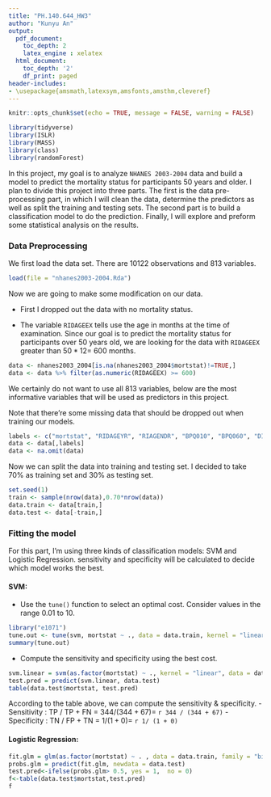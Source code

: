 ```yaml
---
title: "PH.140.644_HW3"
author: "Kunyu An"
output:
  pdf_document:
    toc_depth: 2
    latex_engine : xelatex
  html_document:
    toc_depth: '2'
    df_print: paged
header-includes:
- \usepackage{amsmath,latexsym,amsfonts,amsthm,cleveref}
---
```


```r
knitr::opts_chunk$set(echo = TRUE, message = FALSE, warning = FALSE)
```


```r
library(tidyverse)
library(ISLR)
library(MASS) 
library(class)
library(randomForest)
```

In this project, my goal is to analyze `NHANES 2003-2004` data and build a model to predict the mortality status for participants 50 years and older. I plan to divide this project into three parts. The first is the data pre-processing part, in which I will clean the data, determine the predictors as well as split the training and testing sets. The second part is to build a classification model to do the prediction. Finally, I will explore and preform some statistical analysis on the results.

### Data Preprocessing

We first load the data set. There are 10122 observations and 813 variables.
```r
load(file = "nhanes2003-2004.Rda")
```

Now we are going to make some modification on our data.

- First I dropped out the data with no mortality status.

- The variable `RIDAGEEX` tells use the age in months at the time of examination. Since our goal is to predict the mortality status for participants over 50 years old, we are looking for the data with `RIDAGEEX` greater than $50 * 12 =$ 600 months. 

```r
data <- nhanes2003_2004[is.na(nhanes2003_2004$mortstat)!=TRUE,]
data <- data %>% filter(as.numeric(RIDAGEEX) >= 600)
```

We certainly do not want to use all 813 variables, below are the most informative variables that will be used as predictors in this project.

Note that there're some missing data that should be dropped out when training our models.

```r
labels <- c("mortstat", "RIDAGEYR", "RIAGENDR", "BPQ010", "BPQ060", "DIQ010", "DIQ050", "DIQ090", "MCQ010", "MCQ053", "MCQ160A", "MCQ160B", "MCQ160K", "MCQ160L", "BMXWAIST", "MCQ160M", "MCQ220", "MCQ245A", "MCQ250A", "MCQ250B", "MCQ250C", "MCQ250E", "MCQ250F", "MCQ250G", "MCQ265", "SSQ011", "SSQ051", "WHQ030", "WHQ040", "LBXRDW", "HSD010", "BPXPULS", "BPXML1", "VIQ200", "BMXBMI", "BPXSY1", "BPXDI1")
data <- data[,labels]
data <- na.omit(data)
```

Now we can split the data into training and testing set. I decided to take 70% as training set and 30% as testing set.

```r
set.seed(1)
train <- sample(nrow(data),0.70*nrow(data))
data.train <- data[train,]
data.test <- data[-train,]
```

### Fitting the model

For this part, I'm using three kinds of classification models: SVM and Logistic Regression. sensitivity and specificity will be calculated to decide which model works the best.

#### SVM:

- Use the `tune()` function to select an optimal cost. Consider values in the range 0.01 to 10.

```r
library("e1071")
tune.out <- tune(svm, mortstat ~ ., data = data.train, kernel = "linear", ranges = list(cost = 10^seq(-2, 1, by = 0.25)))
summary(tune.out)
```

- Compute the sensitivity and specificity using the best cost.

```r
svm.linear = svm(as.factor(mortstat) ~ ., kernel = "linear", data = data.train, cost =tune.out$best.parameters$cost)
test.pred = predict(svm.linear, data.test)
table(data.test$mortstat, test.pred)
```

According to the table above, we can compute the sensitivity & specificity.
- Sensitivity : TP / TP + FN = $344 / (344 + 67) =$ `r 344 / (344 + 67)`
- Specificity : TN / FP + TN = $1/ (1 + 0) =$ `r 1/ (1 + 0)`

#### Logistic Regression: 
```r
fit.glm = glm(as.factor(mortstat) ~ . , data = data.train, family = "binomial")
probs.glm = predict(fit.glm, newdata = data.test)
test.pred<-ifelse(probs.glm> 0.5, yes = 1,  no = 0)
f<-table(data.test$mortstat,test.pred)
f
```